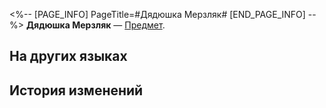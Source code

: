 <%-- [PAGE_INFO]
PageTitle=#Дядюшка Мерзляк#
[END_PAGE_INFO] --%>
{{Предмет Инфобокс
|id          = 250108
|Изображение = Предмет Дядюшка Мерзляк.png
|Тип         = 
|Инвентарь   = 
|Редкость    = 5
|Эффект      = 
|Описание    = 
}}
'''Дядюшка Мерзляк''' — [[Предмет]].

==На других языках==
{{На других языках
|en   = Mr. Cold Feet
|zhs  = 寒腿叔叔
|zht  = 寒腿叔叔
|ja   = コールドフット
|ko   = 춥다리 아저씨
|es   = Sr. Pies Fríos
|fr   = Monsieur Patfroide
|ru   = Дядюшка Мерзляк
|th   = คุณชายขาแข็ง
|vi   = Quý Ngài Chân Lạnh
|de   = Herr Kaltfuß
|id   = Tuan Kaki Dingin
|pt   = Sr. Pé-Frio
}}

==История изменений==
{{История изменений|3.5}}